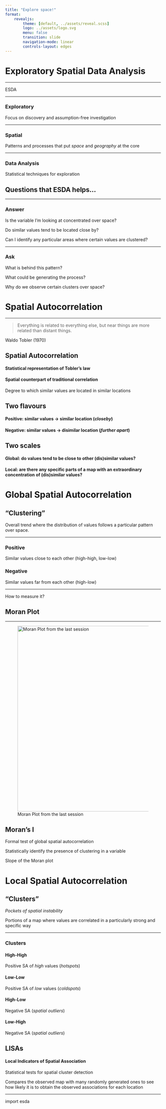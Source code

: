 ```yaml
---
title: "Explore space!"
format:
    revealjs:
        theme: [default, ../assets/reveal.scss]
        logo: ../assets/logo.svg
        menu: false
        transition: slide
        navigation-mode: linear
        controls-layout: edges
---
```


# Exploratory Spatial Data Analysis

---

::: {.r-fit-text}
ESDA
:::

---

### Exploratory

::: {.r-fit-text .fragment .fade-in}
Focus on discovery and assumption-free investigation
:::

---

### Spatial

::: {.r-fit-text .fragment .fade-in}
Patterns and processes that put *space* and *geography* at the core
:::

---

### Data Analysis

::: {.r-fit-text .fragment .fade-in}
Statistical techniques for exploration
:::

## Questions that ESDA helps...

---

### Answer

::: {.r-fit-text .fragment .fade-in}
Is the variable I'm looking at concentrated over space?
:::

::: {.r-fit-text .fragment .fade-in}
Do similar values tend to be located close by?
:::

::: {.r-fit-text .fragment .fade-in}
Can I identify any particular areas where certain values are clustered?
:::

---

### Ask
::: {.r-fit-text .fragment .fade-in}
What is behind this pattern?
:::

::: {.r-fit-text .fragment .fade-in}
What could be generating the process?
:::

::: {.r-fit-text .fragment .fade-in}
Why do we observe certain clusters over space?
:::

# Spatial Autocorrelation

---

> Everything is related to everything else, but near things are more related than distant things.

::: {.fragment .fade-in}
Waldo Tobler (1970)
:::

## Spatial Autocorrelation

::: {.fragment .fade-in}
#### Statistical representation of Tobler's law
:::

::: {.fragment .fade-in}
#### Spatial counterpart of traditional correlation
:::

::: {.fragment .fade-in}
Degree to which similar values are located in similar locations
:::

## Two flavours

::: {.fragment .fade-in}
#### Positive: similar values $\rightarrow$ similar location (*closeby*)
:::

::: {.fragment .fade-in}
#### Negative: similar values $\rightarrow$ disimilar location (*further apart*)
:::

## Two scales

::: {.fragment .fade-in}
#### Global: do values tend to be close to other (dis)similar values?
:::

::: {.fragment .fade-in}
#### Local: are there any specific parts of a map with an extraordinary concentration of (dis)similar values?
:::

# Global Spatial Autocorrelation

## "Clustering"

::: {.fragment .fade-in}
Overall trend where the distribution of values follows a particular pattern
over space.
:::

---

### Positive
Similar values close to each other (high-high, low-low)

::: {.fragment .fade-in}
### Negative
Similar values far from each other (high-low)
:::

---

::: {.r-fit-text}
How to measure it?
:::

## Moran Plot

---

![Moran Plot from the last session](https://martinfleischmann.net/sds/spatial_graphs/hands_on_files/figure-html/cell-38-output-1.png){.center_image height="600"}

## Moran's I

[Formal test of global spatial autocorrelation]{.fragment .fade-in}

[Statistically identify the presence of clustering in a variable]{.fragment .fade-in}

[Slope of the Moran plot]{.fragment .fade-in}

# Local Spatial Autocorrelation

## "Clusters"

::: {.fragment .fade-in}
*Pockets of spatial instability*
:::

::: {.fragment .fade-in}
Portions of a map where values are correlated in a particularly strong and
specific way
:::

---

### Clusters

#### High-High
Positive SA of *high* values (*hotspots*)

::: {.fragment .fade-in}
#### Low-Low
Positive SA of *low* values (*coldspots*)
:::

::: {.fragment .fade-in}
#### High-Low
Negative SA (*spatial outliers*)

#### Low-High
Negative SA (*spatial outliers*)
:::

## LISAs

#### Local Indicators of Spatial Association

[Statistical tests for spatial cluster detection]{.fragment .fade-in}

[Compares the observed map with many randomly generated ones to see how likely
it is to obtain the observed associations for each location]{.fragment .fade-in}

---

::: {.r-fit-text .absolute top=25%}
import esda
:::